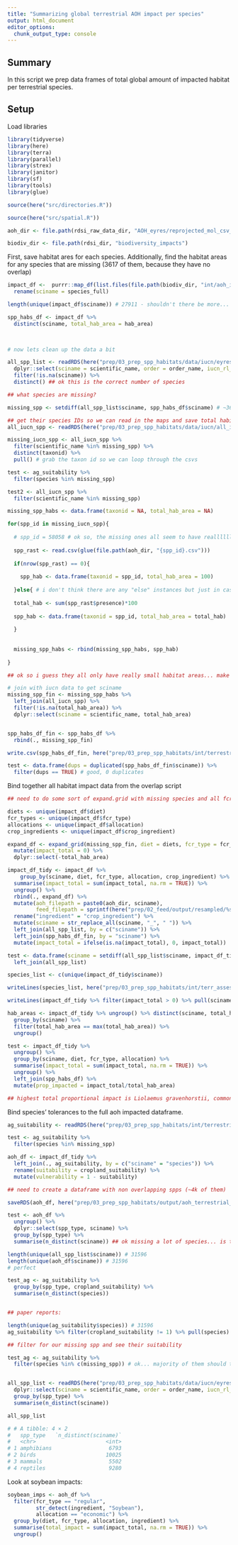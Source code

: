```yaml
---
title: "Summarizing global terrestrial AOH impact per species"
output: html_document
editor_options: 
  chunk_output_type: console
---
```


## Summary

In this script we prep data frames of total global amount of impacted habitat per terrestrial species.


## Setup

Load libraries

```r

library(tidyverse)
library(here)
library(terra)
library(parallel)
library(strex)
library(janitor)
library(sf)
library(tools)
library(glue)

source(here("src/directories.R"))

source(here("src/spatial.R"))

aoh_dir <- file.path(rdsi_raw_data_dir, "AOH_eyres/reprojected_mol_csv_fin/")

biodiv_dir <- file.path(rdsi_dir, "biodiversity_impacts")
```


First, save habitat ares for each species. Additionally, find the habitat areas for any species that are missing (3617 of them, because they have no overlap)

```r

impact_df <-  purrr::map_df(list.files(file.path(biodiv_dir, "int/aoh_impacts_terrestrial/"), full.names = TRUE), readRDS) %>%
  rename(sciname = species_full)

length(unique(impact_df$sciname)) # 27911 - shouldn't there be more... ? 

spp_habs_df <- impact_df %>%
  distinct(sciname, total_hab_area = hab_area)

  

# now lets clean up the data a bit 

all_spp_list <- readRDS(here("prep/03_prep_spp_habitats/data/iucn/eyres_iucn_spp.rds")) %>%
  dplyr::select(sciname = scientific_name, order = order_name, iucn_rl_cat = category) %>%
  filter(!is.na(sciname)) %>%
  distinct() ## ok this is the correct number of species

## what species are missing? 

missing_spp <- setdiff(all_spp_list$sciname, spp_habs_df$sciname) # ~3685 species missing

## get their species IDs so we can read in the maps and save total habitat area
all_iucn_spp <- readRDS(here("prep/03_prep_spp_habitats/data/iucn/all_iucn_spp.rds"))

missing_iucn_spp <- all_iucn_spp %>%
  filter(scientific_name %in% missing_spp) %>%
  distinct(taxonid) %>%
  pull() # grab the taxon id so we can loop through the csvs

test <- ag_suitability %>%
  filter(species %in% missing_spp)

test2 <- all_iucn_spp %>%
  filter(scientific_name %in% missing_spp) 

missing_spp_habs <- data.frame(taxonid = NA, total_hab_area = NA)

for(spp_id in missing_iucn_spp){
  
  # spp_id = 58058 # ok so, the missing ones all seem to have realllllly small habitats, and that's why they don't show. We will just save those as having 100km2 of habitat as this is the minumum amount a species could have with our resolution... And assume no habitat area impact.
  
  spp_rast <- read.csv(glue(file.path(aoh_dir, "{spp_id}.csv")))
  
  if(nrow(spp_rast) == 0){
    
    spp_hab <- data.frame(taxonid = spp_id, total_hab_area = 100)
    
  }else{ # i don't think there are any "else" instances but just in case
  
  total_hab <- sum(spp_rast$presence)*100
  
  spp_hab <- data.frame(taxonid = spp_id, total_hab_area = total_hab)
    
  }
  
  
  missing_spp_habs <- rbind(missing_spp_habs, spp_hab)
  
}

## ok so i guess they all only have really small habitat areas... make sense

# join with iucn data to get sciname
missing_spp_fin <- missing_spp_habs %>%
  left_join(all_iucn_spp) %>%
  filter(!is.na(total_hab_area)) %>%
  dplyr::select(sciname = scientific_name, total_hab_area)


spp_habs_df_fin <- spp_habs_df %>%
  rbind(., missing_spp_fin)

write.csv(spp_habs_df_fin, here("prep/03_prep_spp_habitats/int/terrestrial_habitat_areas.csv"), row.names = FALSE)

test <- data.frame(dups = duplicated(spp_habs_df_fin$sciname)) %>%
  filter(dups == TRUE) # good, 0 duplicates

```

Bind together all habitat impact data from the overlap script


```r

## need to do some sort of expand.grid with missing species and all fcr/diet scenarios

diets <- unique(impact_df$diet)
fcr_types <- unique(impact_df$fcr_type)
allocations <- unique(impact_df$allocation)
crop_ingredients <- unique(impact_df$crop_ingredient)

expand_df <- expand_grid(missing_spp_fin, diet = diets, fcr_type = fcr_types, allocation = allocations, crop_ingredient = crop_ingredients) %>%
  mutate(impact_total = 0) %>%
  dplyr::select(-total_hab_area)

impact_df_tidy <- impact_df %>%
    group_by(sciname, diet, fcr_type, allocation, crop_ingredient) %>%
  summarise(impact_total = sum(impact_total, na.rm = TRUE)) %>%
  ungroup() %>%
  rbind(., expand_df) %>%
  mutate(aoh_filepath = paste0(aoh_dir, sciname), 
         feed_filepath = sprintf(here("prep/02_feed/output/resampled/%s/%s/%s_%s_A.tif"), diet, fcr_type, crop_ingredient, allocation)) %>%
  rename("ingredient" = "crop_ingredient") %>%
  mutate(sciname = str_replace_all(sciname, "_", " ")) %>%
  left_join(all_spp_list, by = c("sciname")) %>%
  left_join(spp_habs_df_fin, by = "sciname") %>%
  mutate(impact_total = ifelse(is.na(impact_total), 0, impact_total))

test <- data.frame(sciname = setdiff(all_spp_list$sciname, impact_df_tidy$sciname)) %>%
  left_join(all_spp_list)

species_list <- c(unique(impact_df_tidy$sciname))

writeLines(species_list, here("prep/03_prep_spp_habitats/int/terr_assessed_species_list.txt"))

writeLines(impact_df_tidy %>% filter(impact_total > 0) %>% pull(sciname) %>% unique(), here("prep/03_prep_spp_habitats/int/terr_impacted_species_list.txt"))

hab_areas <- impact_df_tidy %>% ungroup() %>% distinct(sciname, total_hab_area) %>%
  group_by(sciname) %>%
  filter(total_hab_area == max(total_hab_area)) %>%
  ungroup()

test <- impact_df_tidy %>%
  ungroup() %>%
  group_by(sciname, diet, fcr_type, allocation) %>%
  summarise(impact_total = sum(impact_total, na.rm = TRUE)) %>%
  ungroup() %>%
  left_join(spp_habs_df) %>% 
  mutate(prop_impacted = impact_total/total_hab_area)

## highest total proportional impact is Liolaemus gravenhorstii, commonly known as Gravenhorst's tree iguana. ~1.7% of its habitat is impacted under plant-dominant, regular, economic. 
```


Bind species' tolerances to the full aoh impacted dataframe. 

```r
ag_suitability <- readRDS(here("prep/03_prep_spp_habitats/int/terrestrial_spp_habitat_suitability.rds"))

test <- ag_suitability %>%
  filter(species %in% missing_spp) 

aoh_df <- impact_df_tidy %>%
  left_join(., ag_suitability, by = c("sciname" = "species")) %>%
  rename(suitability = cropland_suitability) %>%
  mutate(vulnerability = 1 - suitability) 

## need to create a dataframe with non overlapping spps (~4k of them)

saveRDS(aoh_df, here("prep/03_prep_spp_habitats/output/aoh_terrestrial_impact.rds")) # save as rds to save space

test <- aoh_df %>%
  ungroup() %>%
  dplyr::select(spp_type, sciname) %>%
  group_by(spp_type) %>%
  summarise(n_distinct(sciname)) ## ok missing a lot of species... is this because they aren't vulnerable? 

length(unique(all_spp_list$sciname)) # 31596
length(unique(aoh_df$sciname)) # 31596
# perfect

test_ag <- ag_suitability %>% 
  group_by(spp_type, cropland_suitability) %>%
  summarise(n_distinct(species))


## paper reports: 

length(unique(ag_suitability$species)) # 31596
ag_suitability %>% filter(cropland_suitability != 1) %>% pull(species) %>% unique() %>% length() # 26413

## filter for our missing spp and see their suitability

test_ag <- ag_suitability %>% 
  filter(species %in% c(missing_spp)) # ok... majority of them should theoretically be impacted... does this just mean there was literally no overlap at all? Yes, or they are not vulnerable.


all_spp_list <- readRDS(here("prep/03_prep_spp_habitats/data/iucn/eyres_iucn_spp.rds")) %>%
  dplyr::select(sciname = scientific_name, order = order_name, iucn_rl_cat = category, spp_type) %>%
  group_by(spp_type) %>%
  summarise(n_distinct(sciname))

all_spp_list

# # A tibble: 4 × 2
#   spp_type   `n_distinct(sciname)`
#   <chr>                      <int>
# 1 amphibians                  6793
# 2 birds                      10025
# 3 mammals                     5502
# 4 reptiles                    9280

```

Look at soybean impacts:

```r

soybean_imps <- aoh_df %>%
  filter(fcr_type == "regular",
         str_detect(ingredient, "Soybean"),
         allocation == "economic") %>%
  group_by(diet, fcr_type, allocation, ingredient) %>%
  summarise(total_impact = sum(impact_total, na.rm = TRUE)) %>%
  ungroup()

```
